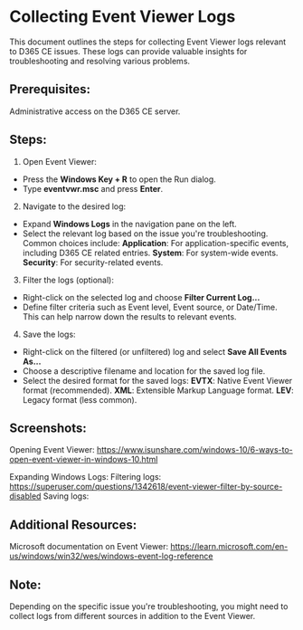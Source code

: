 # Collecting Event Viewer Logs

This document outlines the steps for collecting Event Viewer logs relevant to D365 CE issues. These logs can provide valuable insights for troubleshooting and resolving various problems.

## Prerequisites:

Administrative access on the D365 CE server.

## Steps:

1. Open Event Viewer:

- Press the **Windows Key + R** to open the Run dialog.
- Type **eventvwr.msc** and press **Enter**.

2. Navigate to the desired log:

- Expand **Windows Logs** in the navigation pane on the left.
- Select the relevant log based on the issue you're troubleshooting. Common choices include:
**Application**: For application-specific events, including D365 CE related entries.
**System**: For system-wide events.
**Security**: For security-related events.

3. Filter the logs (optional):

- Right-click on the selected log and choose **Filter Current Log...**
- Define filter criteria such as Event level, Event source, or Date/Time. This can help narrow down the results to relevant events.

4. Save the logs:

- Right-click on the filtered (or unfiltered) log and select **Save All Events As...**
- Choose a descriptive filename and location for the saved log file.
- Select the desired format for the saved logs:
**EVTX**: Native Event Viewer format (recommended).
**XML**: Extensible Markup Language format.
**LEV**: Legacy format (less common).

## Screenshots:

Opening Event Viewer:
https://www.isunshare.com/windows-10/6-ways-to-open-event-viewer-in-windows-10.html


Expanding Windows Logs:
Filtering logs:
https://superuser.com/questions/1342618/event-viewer-filter-by-source-disabled
Saving logs:

## Additional Resources:

Microsoft documentation on Event Viewer: https://learn.microsoft.com/en-us/windows/win32/wes/windows-event-log-reference

## Note:

Depending on the specific issue you're troubleshooting, you might need to collect logs from different sources in addition to the Event Viewer. 